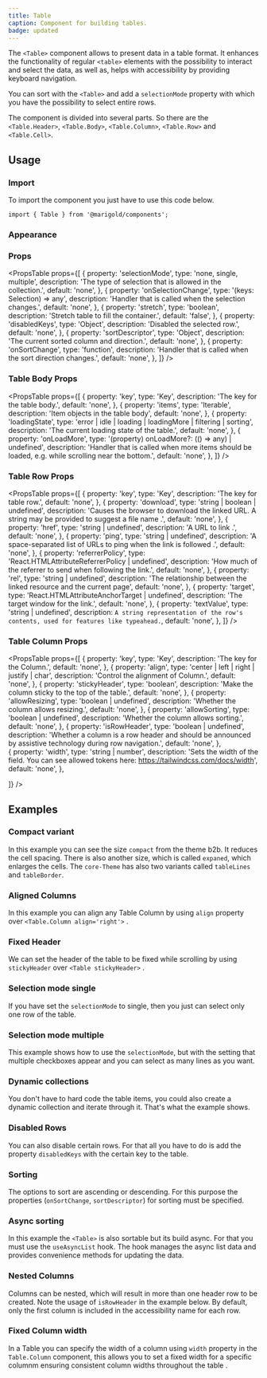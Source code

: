 ```yaml
---
title: Table
caption: Component for building tables.
badge: updated
---
```


The `<Table>` component allows to present data in a table format. It enhances the functionality of regular `<table>` elements with the possibility to interact and select the data, as well as, helps with accessibility by providing keyboard navigation.

You can sort with the `<Table>` and add a `selectionMode` property with which you have the possibility to select entire rows.

The component is divided into several parts. So there are the `<Table.Header>`, `<Table.Body>`, `<Table.Column>`, `<Table.Row>` and `<Table.Cell>`.

## Usage

### Import

To import the component you just have to use this code below.

```tsx
import { Table } from '@marigold/components';
```

### Appearance

<AppearanceTable component={title} />

### Props

<PropsTable
  props={[
    {
      property: 'selectionMode',
      type: 'none, single, multiple',
      description: 'The type of selection that is allowed in the collection.',
      default: 'none',
    },
    {
      property: 'onSelectionChange',
      type: '(keys: Selection) => any',
      description: 'Handler that is called when the selection changes.',
      default: 'none',
    },
    {
      property: 'stretch',
      type: 'boolean',
      description: 'Stretch table to fill the container.',
      default: 'false',
    },
    {
      property: 'disabledKeys',
      type: 'Object',
      description: 'Disabled the selected row.',
      default: 'none',
    },
    {
      property: 'sortDescriptor',
      type: 'Object',
      description: 'The current sorted column and direction.',
      default: 'none',
    },
    {
      property: 'onSortChange',
      type: 'function',
      description: 'Handler that is called when the sort direction changes.',
      default: 'none',
    },
  ]}
/>

### Table Body Props

<PropsTable
  props={[
    {
      property: 'key',
      type: 'Key',
      description: 'The key for the table body.',
      default: 'none',
    },
    {
      property: 'items',
      type: 'Iterable<object>',
      description: 'Item objects in the table body',
      default: 'none',
    },
    {
      property: 'loadingState',
      type: 'error | idle | loading | loadingMore | filtering | sorting',
      description: 'The current loading state of the table.',
      default: 'none',
    },
    {
      property: 'onLoadMore',
      type: '(property) onLoadMore?: (() => any) | undefined',
      description:
        'Handler that is called when more items should be loaded, e.g. while scrolling near the bottom.',
      default: 'none',
    },
  ]}
/>

### Table Row Props

<PropsTable
  props={[
    {
      property: 'key',
      type: 'Key',
      description: 'The key for table row.',
      default: 'none',
    },
    {
      property: 'download',
      type: 'string | boolean | undefined',
      description:
        'Causes the browser to download the linked URL. A string may be provided to suggest a file name .',
      default: 'none',
    },
    {
      property: 'href',
      type: 'string | undefined',
      description: 'A URL to link .',
      default: 'none',
    },
    {
      property: 'ping',
      type: 'string | undefined',
      description:
        'A space-separated list of URLs to ping when the link is followed .',
      default: 'none',
    },
    {
      property: 'referrerPolicy',
      type: 'React.HTMLAttributeReferrerPolicy | undefined',
      description: 'How much of the referrer to send when following the link.',
      default: 'none',
    },
    {
      property: 'rel',
      type: 'string | undefined',
      description:
        'The relationship between the linked resource and the current page',
      default: 'none',
    },
    {
      property: 'target',
      type: 'React.HTMLAttributeAnchorTarget | undefined',
      description: 'The target window for the link.',
      default: 'none',
    },
    {
      property: 'textValue',
      type: 'string | undefined',
      description: `A string representation of the row's contents, used for features like typeahead.`,
      default: 'none',
    },
  ]}
/>

### Table Column Props

<PropsTable
  props={[
    {
      property: 'key',
      type: 'Key',
      description: 'The key for the Column.',
      default: 'none',
    },
    {
      property: 'align',
      type: 'center | left | right | justify | char',
      description: 'Control the alignment of Column.',
      default: 'none',
    },
    {
      property: 'stickyHeader',
      type: 'boolean',
      description: 'Make the column sticky to the top of the table.',
      default: 'none',
    },
    {
      property: 'allowResizing',
      type: 'boolean | undefined',
      description: 'Whether the column allows resizing.',
      default: 'none',
    },
    {
      property: 'allowSorting',
      type: 'boolean | undefined',
      description: 'Whether the column allows sorting.',
      default: 'none',
    },
    {
      property: 'isRowHeader',
      type: 'boolean | undefined',
      description: 'Whether a column is a row header and should be announced by assistive technology during row navigation.',
      default: 'none',
    },    
    {
      property: 'width',
      type: 'string | number',
      description: 'Sets the width of the field. You can see allowed tokens here: https://tailwindcss.com/docs/width',
      default: 'none',
    },

]}
/>

## Examples

### Compact variant

In this example you can see the size `compact` from the theme b2b. It reduces the cell spacing. There is also another size, which is called `expaned`, which enlarges the cells.
The `core-Theme` has also two variants called `tableLines` and `tableBorder`.

<ComponentDemo file="./table-compact.demo.tsx" />

### Aligned Columns

In this example you can align any Table Column by using `align` property over `<Table.Column align='right'>` .

<ComponentDemo file="./table-aligned.demo.tsx" />

### Fixed Header

We can set the header of the table to be fixed while scrolling by using `stickyHeader` over `<Table stickyHeader>` .

<ComponentDemo file="./table-fixed-header.demo.tsx" />

### Selection mode single

If you have set the `selectionMode` to single, then you just can select only one row of the table.

<ComponentDemo file="./table-single-mode.demo.tsx" />

### Selection mode multiple

This example shows how to use the `selectionMode`, but with the setting that multiple checkboxes appear and you can select as many lines as you want.

<ComponentDemo file="./table-multi-mode.demo.tsx" />

### Dynamic collections

You don't have to hard code the table items, you could also create a dynamic collection and iterate through it. That's what the example shows.

<ComponentDemo file="./table-dynamic.demo.tsx" />

### Disabled Rows

You can also disable certain rows. For that all you have to do is add the property `disabledKeys` with the certain key to the table.

<ComponentDemo file="./table-disabled.demo.tsx" />

### Sorting

The options to sort are ascending or descending. For this purpose the properties (`onSortChange`, `sortDescriptor`) for sorting must be specified.

<ComponentDemo file="./table-sorting.demo.tsx" />

### Async sorting

In this example the `<Table>` is also sortable but its build async. For that you must use the `useAsyncList` hook. The hook manages the async list data and provides convenience methods for updating the data.

<ComponentDemo file="./table-async.demo.tsx" />

### Nested Columns

Columns can be nested, which will result in more than one header row to be created. Note the usage of `isRowHeader` in the example below. By default, only the first column is included in the accessibility name for each row.

<ComponentDemo file="./table-nested.demo.tsx" />

### Fixed Column width

In a Table you can specify the width of a column using `width` property in the `Table.Column` component, this allows you to set a fixed width for a specific columnm ensuring consistent column widths throughout the table .

<ComponentDemo file="./table-column-width.demo.tsx" />
